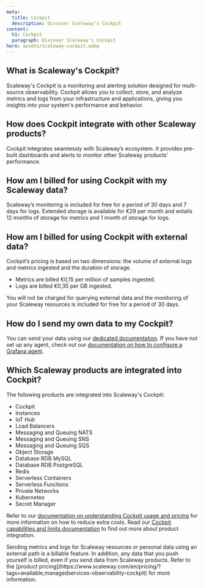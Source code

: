 ```yaml
---
meta:
  title: Cockpit
  description: Discover Scaleway's Cockpit
content:
  h1: Cockpit
  paragraph: Discover Scaleway's Cockpit
hero: assets/scaleway-cockpit.webp
---
```


## What is Scaleway's Cockpit?

Scaleway's Cockpit is a monitoring and alerting solution designed for multi-source observability. Cockpit allows you to collect, store, and analyze metrics and logs from your infrastructure and applications, giving you insights into your system's performance and behavior.

## How does Cockpit integrate with other Scaleway products?

Cockpit integrates seamlessly with Scaleway’s ecosystem. It provides pre-built dashboards and alerts to monitor other Scaleway products' performance.

## How am I billed for using Cockpit with my Scaleway data?

Scaleway’s monitoring is included for free for a period of 30 days and 7 days for logs.
Extended storage is available for €29 per month and entails 12 months of storage for metrics and 1 month of storage for logs.

## How am I billed for using Cockpit with external data?

Cockpit’s pricing is based on two dimensions: the volume of external logs and metrics ingested and the duration of storage.
- Metrics are billed €0,15 per million of samples ingested.
- Logs are billed €0,35 per GB ingested.

You will not be charged for querying external data and the monitoring of your Scaleway resources is included for free for a period of 30 days.

## How do I send my own data to my Cockpit?

You can send your data using our [dedicated documentation](/observability/cockpit/how-to/send-metrics-logs-to-cockpit/).
If you have not set up any agent, check out our [documentation on how to configure a Grafana agent](/observability/cockpit/api-cli/configuring-grafana-agent/).

## Which Scaleway products are integrated into Cockpit?

The following products are integrated into Scaleway's Cockpit:

- Cockpit
- Instances
- IoT Hub
- Load Balancers
- Messaging and Queuing NATS
- Messaging and Queuing SNS
- Messaging and Queuing SQS
- Object Storage
- Database RDB MySQL
- Database RDB PostgreSQL
- Redis
- Serverless Containers
- Serverless Functions
- Private Networks
- Kubernetes
- Secret Manager

Refer to our [documentation on understanding Cockpit usage and pricing](/observability/cockpit/reference-content/understanding-cockpit-usage/) for more information on how to reduce extra costs.
Read our [Cockpit capabilities and limits documentation](/observability/cockpit/reference-content/cockpit-limitations/#product-integration-into-cockpit) to find out more about product integration.

<Message type="important">
 Sending metrics and logs for Scaleway resources or personal data using an external path is a billable feature. In addition, any data that you push yourself is billed, even if you send data from Scaleway products. Refer to the [product pricing](https://www.scaleway.com/en/pricing/?tags=available,managedservices-observability-cockpit) for more information.
</Message>

